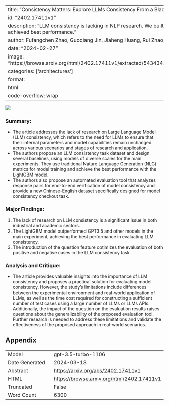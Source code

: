 
---
title: "Consistency Matters: Explore LLMs Consistency From a Black-Box Perspective"
id: "2402.17411v1"
description: "LLM consistency is lacking in NLP research. We built a dataset and achieved best performance."
author: Fufangchen Zhao, Guoqiang Jin, Jiaheng Huang, Rui Zhao, Fei Tan
date: "2024-02-27"
image: "https://browse.arxiv.org/html/2402.17411v1/extracted/5434342/consistency_2.png"
categories: ['architectures']
format:
  html:
    code-overflow: wrap
---

![](https://browse.arxiv.org/html/2402.17411v1/extracted/5434342/consistency_2.png)

### **Summary:**
- The article addresses the lack of research on Large Language Model (LLM) consistency, which refers to the need for LLMs to ensure that their internal parameters and model capabilities remain unchanged across various scenarios and stages of research and application.
- The authors propose an LLM consistency task dataset and design several baselines, using models of diverse scales for the main experiments. They use traditional Nature Language Generation (NLG) metrics for model training and achieve the best performance with the LightGBM model.
- The authors also propose an automated evaluation tool that analyzes response pairs for end-to-end verification of model consistency and provide a new Chinese-English dataset specifically designed for model consistency checkout task.

### Major Findings:
1. The lack of research on LLM consistency is a significant issue in both industrial and academic sectors.
2. The LightGBM model outperformed GPT3.5 and other models in the main experiment, achieving the best performance in evaluating LLM consistency.
3. The introduction of the question feature optimizes the evaluation of both positive and negative cases in the LLM consistency task.

### Analysis and Critique:
- The article provides valuable insights into the importance of LLM consistency and proposes a practical solution for evaluating model consistency. However, the study's limitations include differences between the experimental environment and real-world application of LLMs, as well as the time cost required for constructing a sufficient number of test cases using a large number of LLMs or LLMs APIs. Additionally, the impact of the question on the evaluation results raises questions about the generalizability of the proposed evaluation tool. Further research is needed to address these limitations and validate the effectiveness of the proposed approach in real-world scenarios.

## Appendix

|          |          |
|----------|----------|
| Model     | gpt-3.5-turbo-1106       |
| Date Generated     | 2024-03-13       |
| Abstract | [https://arxiv.org/abs/2402.17411v1](https://arxiv.org/abs/2402.17411v1)        |
| HTML     | [https://browse.arxiv.org/html/2402.17411v1](https://browse.arxiv.org/html/2402.17411v1)       |
| Truncated       | False       |
| Word Count       | 6300       |